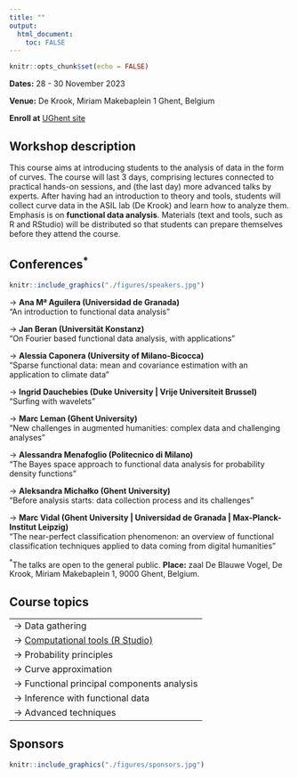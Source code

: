 ```yaml
---
title: ""
output: 
  html_document:
    toc: FALSE
---
```


```r
knitr::opts_chunk$set(echo = FALSE)
```

**Dates:** 28 - 30 November 2023

**Venue:** De Krook, Miriam Makebaplein 1 Ghent, Belgium

**Enroll at** [UGhent site](https://www.ugent.be/doctoralschools/en/doctoraltraining/courses/specialistcourses/ahl/functional-data-analysis-applications-digital-augmented-humanities-1)

## **Workshop description**

This course aims at introducing students to the analysis of data in the form of curves. The course will last 3 days, comprising lectures connected to practical hands-on sessions, and (the last day) more advanced talks by experts. After having had an introduction to theory and tools, students will collect curve data in the ASIL lab (De Krook) and learn how to analyze them. Emphasis is on **functional data analysis**. Materials (text and tools, such as R and RStudio) will be distributed so that students can prepare themselves before they attend the course.

## **Conferences$^*$**

```r
knitr::include_graphics("./figures/speakers.jpg")
```

$\to$ **Ana Mª Aguilera (Universidad de Granada)** \
“An introduction to functional data analysis”

$\to$ **Jan Beran (Universität Konstanz)** \
“On Fourier based functional data analysis, with applications”

$\to$ **Alessia Caponera (University of Milano-Bicocca)** \
“Sparse functional data: mean and covariance estimation with an application to climate data” 

$\to$ **Ingrid Dauchebies (Duke University | Vrije Universiteit Brussel)** \
“Surfing with wavelets”

$\to$ **Marc Leman (Ghent University)** \
“New challenges in augmented humanities: complex data and challenging analyses”

$\to$ **Alessandra Menafoglio (Politecnico di Milano)** \
“The Bayes space approach to functional data analysis for probability density functions”

$\to$ **Aleksandra Michałko (Ghent University) ** \
"Before analysis starts: data collection process and its challenges"

$\to$ **Marc Vidal (Ghent University | Universidad de Granada | Max-Planck-Institut Leipzig)** \
“The near-perfect classification phenomenon: an overview of functional classification techniques applied to data coming from digital humanities”

$^*$The talks are open to the general public. **Place:** zaal De Blauwe Vogel, De Krook, Miriam Makebaplein 1, 9000 Ghent, Belgium.


## Course topics
|                                        |
|------------------------------------------------|
| $\to$ Data gathering
| $\to$ [Computational tools (R Studio)](./Rbasics.html)           |
| $\to$ Probability principles                   |
| $\to$ Curve approximation                      |
| $\to$ Functional principal components analysis |
| $\to$ Inference with functional data           |
| $\to$ Advanced techniques                      |



## Sponsors
```r
knitr::include_graphics("./figures/sponsors.jpg")
```
